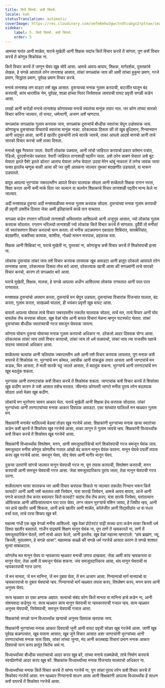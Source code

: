 ```yaml
---
title: किदें चिंतचें. कशें चिंतचें.
locale: kok
statusTranslation: automatic
coverImage: https://res.cloudinary.com/xmfm6mhw3gwctndtcubgx2rptnae/image/upload/v1740337243/small_cover_educacion_fundamental_a051170f1c.webp
sidebar:
    label: 5. किदें चिंतचें. कशें चिंतचें.
    order: 5
---
```

आमच्या घरांत आनी शाळेत, घराचे मुखेली आनी शिक्षक सदांच कितें विचार करचें तें सांगता, पूण कशें विचार करचें तें कोणूच शिकोवंक ना.

कितें विचार करचें तें जाणून घेवप खूब सोपें आसा. आमचे आवय-बापाय, शिक्षक, मार्गदर्शक, पुस्तकांचे लेखक, हे सगळे आपापले तरेन तानाशाह आसात, तांकां सगळ्यांक जाय की आमी तांच्या हुकुमा प्रमाण, गरजे प्रमाण, सिद्धांता प्रमाण, पूर्वग्रह प्रमाण विचार करचे.

मनाचे तानाशाह तण वाडटा तशे खूब आसात. दुसऱ्याच्या मनाक गुलाम करपाची, बाटलींत घालून बंद करपाची, कांय थारावीक नेम, पूर्वग्रह, शाळा हांच्या भितर जियेवपाक लावपाची वायट प्रवृत्ती सगळी कडेन आसा.

लाखों आनी करोड़ों मनाचे तानाशाह कोणायच्या मनाचें स्वातंत्र्य मानूंक तयार नात. जर कोण तांच्या सारको विचार करिना जाल्यार, तो वायट, धर्मत्यागी, अजाण अशें म्हणटात.

सगळ्यांक सगळ्यांक गुलाम करपाक जाय, सगळ्यांक दुसऱ्यांचें बौध्दीक स्वातंत्र्य चेपून उडोवपाक जाय. कोणाकूच दुसऱ्यांच्या विचारांचें स्वातंत्र्य मानूंक नाका. दरेकल्याक दिसता की तो खूब बुध्दिमान, गिन्यानवान आनी अद्भुत आसा, आनी हे खातीर दुसऱ्यांनी ताचे सारकें जावचें, ताका आपलो आदर्श मानचो आनी ताचे सारको विचार करचो अशें ताका दिसता.

मनाचो खूब गैरवापर जाला. वेपारी लोकांक पळयात, आनी तांचो जाहिरात करपाचो प्रकार वर्तमान पत्रांत, रेडिओ, दूरदर्शनाचेर पळयात. वेपारी जाहिरात तानाशाही पद्दतीन जाता. अशे तरेन साबण घेयात! अशे बुट घेयात! इतले पैशे! इतले डॉलर! आतांच घेयात! लगेच घेयात! उदयां मेरेन थांबूं नाकात! तें लगेच जावंक जाय! फक्त इतलेंच म्हणूक बाकी आसा की जर तुमी आयकना जाल्यार तुमकां बंदखणींत उडयतले, वा मारून उडयतले.

बापूय आपल्या भुरग्यांक जबरदस्तीन आपले विचार घालपाक सोदता आनी शाळेंतलो शिक्षक रागान भरता, शिक्षा करता आनी कमी मार्क दिता जर चल्यान वा चलयेन शिक्षकाचे विचार तानाशाही पद्दतीन मान्य केले ना जाल्यार.

अर्दी मनशावळ दुसऱ्या अर्दी मनशावळीच्या मनाक गुलाम करपाक सोदता. दुसऱ्यांच्या मनाक गुलाम करपाची ही प्रवृत्ती उक्तीच दिसता जेन्ना आमी इतिहासाचें काळें पान वाचतात.

सगळ्या कडेन रगतान भरिल्ल्यो तानाशाही अस्तित्वांत आशिल्ल्यो आनी अजूनूय आसात, ज्यो लोकांक गुलाम करपाक सोदतात. रगतान भरिल्ल्यो तानाशाही ज्यो लोकांक कितें विचार करचें तें सांगतात. दुर्दैवी तो मनीस! जो स्वतंत्रपणान विचार करपाचो यत्न करता: तो मनीस अटळपणान एकाग्रता शिबिरांत, सायबेरियांत, बंदखणींत, सक्तीच्या कामाक, फांशीक, गोळ्यो मारून मारपाक, हद्दपारक वता.

शिक्षक आनी शिक्षिकां ना, घराचे मुखेली ना, पुस्तकां ना, कोणाकूच कशें विचार करचें तें शिकोवपाची इत्सा ना.

लोकांक दुसऱ्यांक तांकां जाय तशें विचार करपाक लायपाक खूब आवडटा आनी हातूंत दरेकलो आपापले तरेन तानाशाह आसा, दरेकल्याक दिसता तोच बरो आसा, दरेकल्याक खात्री आसा की सगळ्यांनी ताचे सारको विचार करचो, कारण तो सगळ्यांत बरो आसा.

घराचे मुखेली, शिक्षक, मालक, हे सगळे आपल्या अधीन आशिल्ल्या लोकांक रागवतात आनी परत परत रागवतात.

मनशावळ दुसऱ्यांचो अपमान करता, दुसऱ्यांचें मन चेपून उडयता, दुसऱ्यांच्या विचारांक पिंजऱ्यांत घालता, बंद करता, गुलाम करता, साखळ्यो घालता, ही भयंकर प्रवृत्ती खूब वायट आसा.

बायलो आपल्या घोवाक ताचे विचार जबरदस्तीन तकलेंत घालपाक सोदता, ताचें मत, ताचे विचार आनी घोव बायलेक तेंच करपाक सोदता. खूब वेळां घोव आनी बायल विचारां मेळना म्हणून घटस्फोट घेतात. तांकां दुसऱ्यांच्या बौध्दीक स्वातंत्र्याची गरज समजून घेवपाक जायना.

कोणाय घोवान दुसऱ्या घोवाच्या मनाक गुलाम करपाचो अधिकार ना. दरेकलो आदर दिवपाक योग्य आसा. दरेकल्याक तांकां जाय तसो विचार करपाचो, तांकां जाय तो धर्म पाळपाचो, तांकां जाय त्या राजकीय पक्षाचे सदस्य जावपाचो अधिकार आसा.

शाळेंतल्या चल्यांक आनी चलियांक जबरदस्तीन अशे आनी तशे विचार करपाक लायतात, पूण मनाक कशें वापरचें तें शिकोवंक ना. भुरग्यांचें मन कोमल, लवचीक आनी वांकडूंक तयार आसता आनी जाण्ट्यांचें मन कडक, थिर आसता, तें माती सारकें घट्ट जाल्ले आसता, तें बदलूंक शकना. भुरग्यांचें आनी तरणाट्यांचें मन खूब बदलूंक शकता.

भुरग्यांक आनी तरणाट्यांक कशें विचार करचें तें शिकोवंक शकता. जाण्ट्यांक कशें विचार करचें तें शिकोवप खूब कठीण कारण ते जशे आसात तशेच मरतात. जीवनांत कोणतरी जाण्टो मनीस पुराय तरेन बदलपाक सोदता असो मेळप खूब कठीण.

लोकांचें मन भुरगेपणा सावन आकार घेता. घराचे मुखेली आनी शिक्षक हेच करपाक सोदतात. तांकां भुरग्यांच्या आनी तरणाट्यांच्या मनाक आकार दिवपाक आवडटा. एका सांच्यांत घालिल्लें मन म्हळ्यार गुलाम मन.

शिक्षकांनी मनाचेर घालिल्ल्यो बेड्यां तोडप खूब गरजेचें आसा. शिक्षकांनी भुरग्यांच्या मनाक खऱ्या स्वातंत्र्या कडेन कशें व्हरचें तें शिकोवप खूब गरजेचें आसा, ताका लागून ते गुलाम जावचे न्हय. शिक्षकांनी विध्यार्थ्यांक कशें विचार करचें तें शिकोवप खूब गरजेचें आसा.

शिक्षकांनी विध्यार्थ्यांक विश्लेषण, मनन, आनी समजूतदारिकेचो मार्ग शिकोवपाची गरज समजून घेवंक जाय. समजूतदार मनीस कोणूच कोणतीच गजाल आंखो बंद करून मानून घेवंक फावना. मानून घेवचे पयलीं तपास करप खूब गरजेचें आसा. समजून घेवप, सोद घेवप आनी मागीर मानून घेवप.

दुसऱ्या उतरांनी सांगचें जाल्यार मानून घेवपाची गरज ना, पूण तपास करपाची, विश्लेषण करपाची, मनन करपाची आनी समजून घेवपाची गरज आसा. जेन्ना समजूतदारिकाय पुराय जाता, तेन्ना मानून घेवपाची गरज उरना.

शाळेंतल्यान भायर सरतकच जर आमी विचार करपाक शिकले ना जाल्यार तकलेंत गिन्यान भरून कितें फायदो? आनी आमी जशें चलतात तशे जियेवन, यंत्रा सारखे जियेवन, आमचे आवय बापाय, आजे आनी पणजे करताले तेंच करत बसल्यार कितें फायदो? सदांच तेंच तेंच करप, यंत्रा सारकें जियेवप, घरांतल्यान ऑफिसाक आनी ऑफिसांतल्यान घरा परत येवप, लग्न जावन भुरग्यांचें मशिन जावप, हें जिवीत न्हय, आनी जर हाचे खातीर आमी शिकता, आनी हाचे खातीर आमी शाळेंत, कॉलेजींत आनी विद्यापीठांत धा वा पंधरा वर्सां वता, ताचे परस शिकप खूब बरें.

महात्मा गांधी एक खूब वेगळो मनीस आशिल्लो. खूब वेळां प्रोटेस्टंट पाद्री ताच्या दारा कडेन ताका क्रिस्ती धर्म दिवपा खातीर बसताले. गांधीन पाद्र्यांचें शिक्षण मानून घेवंक ना, पूण ताणें तें न्हयकारलें ना, ताणें तें समजूतदारिकेन घेतलें, ताणें ताचो आदर केलो, आनी इतलेंच. खूब वेळां महात्मा म्हणटालो: “हांव ब्राह्मण, ज्यू, क्रिस्ती, मुसलमान, हे सगळे आसा”. महात्माक कळ्ळें की सगळे धर्म गरजेचें आसात कारण ते सगळे शाश्वत मूल्यां सांबाळटात.

कोणतेंच मत मानून घेवप वा न्हयकारप म्हळ्यार मनाची उणाय दाखयता. जेन्ना आमी कांय न्हयकारता वा मानून घेता, तेन्ना आमी तें समजून घेवंक शकना. जंय समजूतदारिकाय आसा, थंय मानून घेवपाची वा न्हयकारपाची गरज उरना.

जें मन मानता, जें मन मानिना, जें मन दुबाव घेता, तें मन अजाण आसा. गिन्यानाचो मार्ग मानपाचो वा न्हयकारपाचो वा दुबाव घेवपाचो न्हय. गिन्यानाचो मार्ग म्हळ्यार तपास करप, विश्लेषण करप, मनन करप आनी अनुभव घेवप.

सत्य म्हळ्यार दर एका क्षणाक अज्ञात. सत्याचो संबंद कोण कितें मानता वा मानिना हाचे कडेन ना, आनी संशयवादा कडेनूय ना. सत्य म्हळ्यार कांय मानून घेवपाची वा न्हयकारपाची गजाल न्हय. सत्य म्हळ्यार अनुभव घेवपाची, जियेवपाची, समजून घेवपाची गजाल आसा.

शिक्षकांचो सगळो यत्न विध्यार्थ्यांक खऱ्याचो अनुभव दिवपाक व्हरपाक जाय.

शिक्षकांनी भुरग्यांच्या मनाक आकार दिवपाची जुनी आनी वायट प्रवृत्ती सोडप खूब गरजेचें आसा. जाणीं खूब पूर्वग्रह बाळगल्यात, खूब वासना आसात, खूब जुने विचार आसात अशा जाण्ट्यांनी भुरग्यांच्या आनी तरणाट्यांच्या मनाक त्रास दिवप, तांकां तांच्या जुन्या, मंद आनी कालबाह्य विचारां प्रमाण मनाक आकार दिवपाचो यत्न करप हातूंत कितेंच अर्थ ना.

विध्यार्थ्यांच्या बौध्दीक स्वातंत्र्याचो आदर करप खूब बरें, तांच्या मनाचे तळमळेचो, तांचे निर्माण करपाचे स्वयंप्रेरणेचो आदर करप खूब बरें. शिक्षकांक विध्यार्थ्यांच्या मनाक पिंजऱ्यांत घालपाचो अधिकार ना.

विध्यार्थ्यांच्या मनाक कितें विचार करचें तें सांगप गरजेचें ना, पूण तांकां पुराय तरेन कशें विचार करचें तें शिकोवप गरजेचें आसा. मन म्हळ्यार गिन्यानाचें साधन आसा आनी शिक्षकांनी आपल्या विध्यार्थ्यांक हें साधन कशें वापरचें तें शिकोवप गरजेचें आसा.

